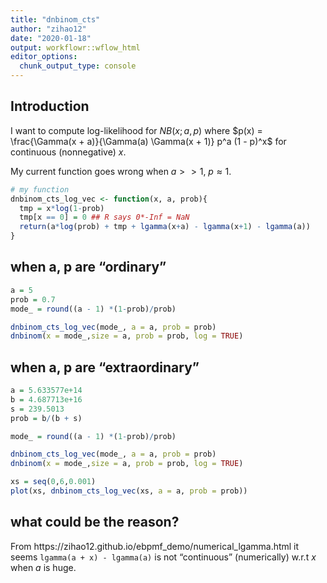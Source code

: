 ```yaml
---
title: "dnbinom_cts"
author: "zihao12"
date: "2020-01-18"
output: workflowr::wflow_html
editor_options:
  chunk_output_type: console
---
```


## Introduction

I want to compute log-likelihood for $NB(x; a, p)$ where $p(x) = \frac{\Gamma(x + a)}{\Gamma(a) \Gamma(x + 1)} p^a (1 - p)^x$ for continuous (nonnegative) $x$. 

My current function goes wrong when $a >> 1$, $p  \approx 1$. 

```r
# my function
dnbinom_cts_log_vec <- function(x, a, prob){
  tmp = x*log(1-prob)
  tmp[x == 0] = 0 ## R says 0*-Inf = NaN
  return(a*log(prob) + tmp + lgamma(x+a) - lgamma(x+1) - lgamma(a))
}
```

## when a, p are "ordinary"
```r
a = 5
prob = 0.7
mode_ = round((a - 1) *(1-prob)/prob)

dnbinom_cts_log_vec(mode_, a = a, prob = prob)
dnbinom(x = mode_,size = a, prob = prob, log = TRUE)
```

## when a, p are "extraordinary"
```r
a = 5.633577e+14
b = 4.687713e+16
s = 239.5013
prob = b/(b + s)

mode_ = round((a - 1) *(1-prob)/prob)

dnbinom_cts_log_vec(mode_, a = a, prob = prob)
dnbinom(x = mode_,size = a, prob = prob, log = TRUE)
```



```r
xs = seq(0,6,0.001)
plot(xs, dnbinom_cts_log_vec(xs, a = a, prob = prob))
```


## what could be the reason?
From https://zihao12.github.io/ebpmf_demo/numerical_lgamma.html it seems `lgamma(a + x) - lgamma(a)` is not "continuous" (numerically) w.r.t $x$ when $a$ is huge. 



